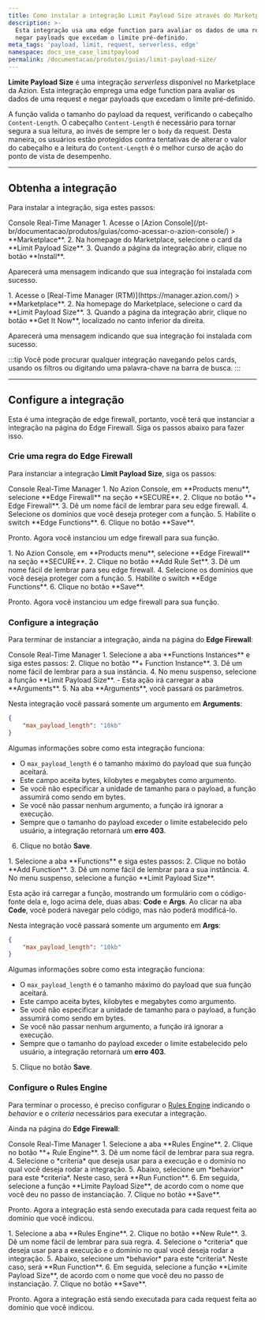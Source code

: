 ```yaml
---
title: Como instalar a integração Limit Payload Size através do Marketplace da Azion
description: >-
  Esta integração usa uma edge function para avaliar os dados de uma request e
  negar payloads que excedam o limite pré-definido.
meta_tags: 'payload, limit, request, serverless, edge'
namespace: docs_use_case_limitpayload
permalink: /documentacao/produtos/guias/limit-payload-size/
---
```



<InterfaceNote />

**Limite Payload Size** é uma integração *serverless* disponível no Marketplace da Azion. Esta integração emprega uma edge function para avaliar os dados de uma request e negar payloads que excedam o limite pré-definido.

A função valida o tamanho do payload da request, verificando o cabeçalho `Content-Length`. O cabeçalho `Content-Length` é necessário para tornar segura a sua leitura, ao invés de sempre ler o `body` da request. Desta maneira, os usuários estão protegidos contra tentativas de alterar o valor do cabeçalho e a leitura do `Content-Length` é o melhor curso de ação do ponto de vista de desempenho.

---

## Obtenha a integração

Para instalar a integração, siga estes passos:

<Tabs client:visible>
    <Fragment slot="tab.console">Console</Fragment>
    <Fragment slot="tab.rtm">Real-Time Manager</Fragment>

<Fragment slot="panel.console">
1. Acesse o [Azion Console](/pt-br/documentacao/produtos/guias/como-acessar-o-azion-console/) > **Marketplace**.
2. Na homepage do Marketplace, selecione o card da **Limit Payload Size**.
3. Quando a página da integração abrir, clique no botão **Install**.

Aparecerá uma mensagem indicando que sua integração foi instalada com sucesso.
</Fragment>

<Fragment slot="panel.rtm">
1. Acesse o [Real-Time Manager (RTM)](https://manager.azion.com/) > **Marketplace**.
2. Na homepage do Marketplace, selecione o card da **Limit Payload Size**.
3. Quando a página da integração abrir, clique no botão **Get It Now**, localizado no canto inferior da direita.

Aparecerá uma mensagem indicando que sua integração foi instalada com sucesso.
</Fragment>

</Tabs>

:::tip
Você pode procurar qualquer integração navegando pelos cards, usando os filtros ou digitando uma palavra-chave na barra de busca.
:::

---

## Configure a integração

Esta é uma integração de edge firewall, portanto, você terá que instanciar a integração na página do Edge Firewall. Siga os passos abaixo para fazer isso.

### Crie uma regra do Edge Firewall

Para instanciar a integração **Limit Payload Size**, siga os passos:

<Tabs client:visible>
    <Fragment slot="tab.console">Console</Fragment>
    <Fragment slot="tab.rtm">Real-Time Manager</Fragment>

<Fragment slot="panel.console">
1. No Azion Console, em **Products menu**, selecione **Edge Firewall** na seção **SECURE**.
2. Clique no botão **+ Edge Firewall**.
3. Dê um nome fácil de lembrar para seu edge firewall.
4. Selecione os domínios que você deseja proteger com a função.
5. Habilite o switch **Edge Functions**.
6. Clique no botão **Save**.

Pronto. Agora você instanciou um edge firewall para sua função.
</Fragment>

<Fragment slot="panel.rtm">
1. No Azion Console, em **Products menu**, selecione **Edge Firewall** na seção **SECURE**.
2. Clique no botão **Add Rule Set**.
3. Dê um nome fácil de lembrar para seu edge firewall.
4. Selecione os domínios que você deseja proteger com a função.
5. Habilite o switch **Edge Functions**.
6. Clique no botão **Save**.

Pronto. Agora você instanciou um edge firewall para sua função.
</Fragment>

</Tabs>

### Configure a integração

Para terminar de instanciar a integração, ainda na página do **Edge Firewall**:

<Tabs client:visible>
    <Fragment slot="tab.console">Console</Fragment>
    <Fragment slot="tab.rtm">Real-Time Manager</Fragment>

<Fragment slot="panel.console">
1. Selecione a aba **Functions Instances** e siga estes passos:
2. Clique no botão **+ Function Instance**.
3. Dê um nome fácil de lembrar para a sua instância.
4. No menu suspenso, selecione a função **Limit Payload Size**.
  - Esta ação irá carregar a aba **Arguments**.
5. Na aba **Arguments**, você passará os parámetros.

Nesta integração você passará somente um argumento em **Arguments**:

```json
{
    "max_payload_length": "10kb"
}
```

Algumas informações sobre como esta integração funciona:

- O `max_payload_length` é o tamanho máximo do payload que sua função aceitará. 
- Este campo aceita bytes, kilobytes e megabytes como argumento. 
- Se você não especificar a unidade de tamanho para o payload, a função assumirá como sendo em bytes.
- Se você não passar nenhum argumento, a função irá ignorar a execução. 
- Sempre que o tamanho do payload exceder o limite estabelecido pelo usuário, a integração retornará um **erro 403**.

6. Clique no botão **Save**.
</Fragment>

<Fragment slot="panel.rtm">
1. Selecione a aba **Functions** e siga estes passos:
2. Clique no botão **Add Function**.
3. Dê um nome fácil de lembrar para a sua instância.
4. No menu suspenso, selecione a função **Limit Payload Size**.

Esta ação irá carregar a função, mostrando um formulário com o código-fonte dela e, logo acima dele, duas abas: **Code** e **Args**. Ao clicar na aba **Code**, você poderá navegar pelo código, mas não poderá modificá-lo.

Nesta integração você passará somente um argumento em **Args**:

```json
{
    "max_payload_length": "10kb"
}
```

Algumas informações sobre como esta integração funciona:

- O `max_payload_length` é o tamanho máximo do payload que sua função aceitará. 
- Este campo aceita bytes, kilobytes e megabytes como argumento. 
- Se você não especificar a unidade de tamanho para o payload, a função assumirá como sendo em bytes.
- Se você não passar nenhum argumento, a função irá ignorar a execução. 
- Sempre que o tamanho do payload exceder o limite estabelecido pelo usuário, a integração retornará um **erro 403**.

5. Clique no botão **Save**.
</Fragment>

</Tabs>

### Configure o Rules Engine

Para terminar o processo, é preciso configurar o [Rules Engine](/pt-br/documentacao/produtos/build/edge-application/rules-engine/) indicando o *behavior* e o *criteria* necessários para executar a integração.

Ainda na página do **Edge Firewall**:

<Tabs client:visible>
    <Fragment slot="tab.console">Console</Fragment>
    <Fragment slot="tab.rtm">Real-Time Manager</Fragment>

<Fragment slot="panel.console">
1. Selecione a aba **Rules Engine**.
2. Clique no botão **+ Rule Engine**.
3. Dê um nome fácil de lembrar para sua regra.
4. Selecione o *criteria* que deseja usar para a execução e o domínio no qual você deseja rodar a integração.
5. Abaixo, selecione um *behavior* para este *criteria*. Neste caso, será **Run Function**.
6. Em seguida, selecione a função **Limite Payload Size**, de acordo com o nome que você deu no passo de instanciação.
7. Clique no botão **Save**.

Pronto. Agora a integração está sendo executada para cada request feita ao domínio que você indicou.
</Fragment>

<Fragment slot="panel.rtm">
1. Selecione a aba **Rules Engine**.
2. Clique no botão **New Rule**.
3. Dê um nome fácil de lembrar para sua regra.
4. Selecione o *criteria* que deseja usar para a execução e o domínio no qual você deseja rodar a integração.
5. Abaixo, selecione um *behavior* para este *criteria*. Neste caso, será **Run Function**.
6. Em seguida, selecione a função **Limite Payload Size**, de acordo com o nome que você deu no passo de instanciação.
7. Clique no botão **Save**.

Pronto. Agora a integração está sendo executada para cada request feita ao domínio que você indicou.
</Fragment>

</Tabs>